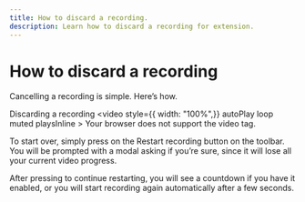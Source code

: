 ```yaml
---
title: How to discard a recording.
description: Learn how to discard a recording for extension.
---
```


# How to discard a recording

Cancelling a recording is simple. Here’s how.

Discarding a recording
<video  style={{ width: "100%",}} autoPlay loop muted playsInline >
  <source src="/video/delete-video.mp4" type="video/mp4" />
  Your browser does not support the video tag.
</video>

To start over, simply press on the Restart recording button on the toolbar. You will be prompted with a modal asking if you’re sure, since it will lose all your current video progress.

After pressing to continue restarting, you will see a countdown if you have it enabled, or you will start recording again automatically after a few seconds.